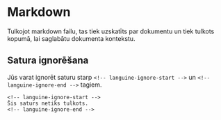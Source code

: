 # Markdown

Tulkojot markdown failu, tas tiek uzskatīts par dokumentu un tiek tulkots kopumā, lai saglabātu dokumenta kontekstu.

## Satura ignorēšana

Jūs varat ignorēt saturu starp `<!-- languine-ignore-start -->` un `<!-- languine-ignore-end -->` tagiem.

```mdx
<!-- languine-ignore-start -->
Šis saturs netiks tulkots.
<!-- languine-ignore-end -->
``` 